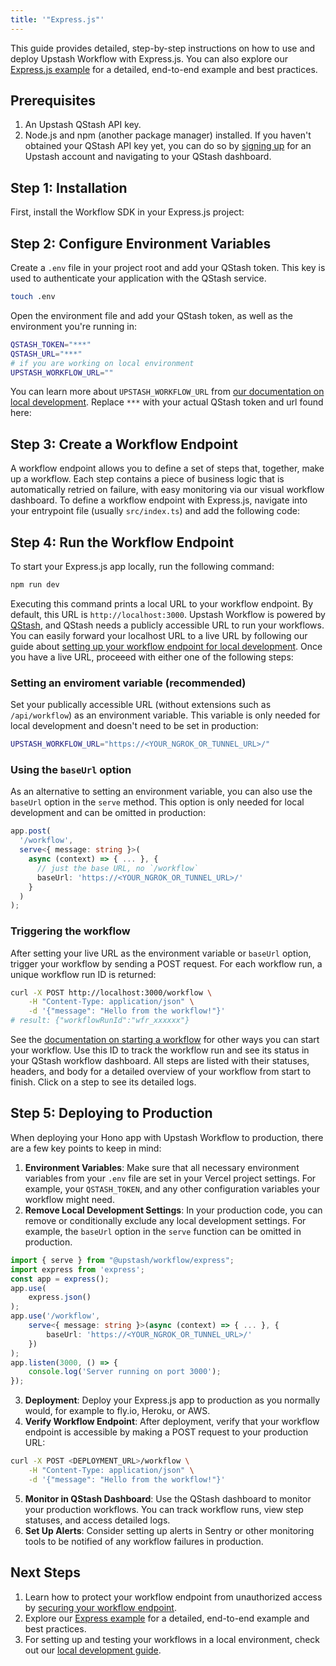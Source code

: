 ```yaml
---
title: '"Express.js"'
---
```

This guide provides detailed, step-by-step instructions on how to use and deploy
Upstash Workflow with Express.js. You can also explore our [Express.js example](https://github.com/upstash/workflow-js/tree/main/examples/express)
for a detailed, end-to-end example and best practices.
## Prerequisites
1. An Upstash QStash API key.
2. Node.js and npm (another package manager) installed.
If you haven't obtained your QStash API key yet, you can do so by [signing up](https://console.upstash.com/login) for an Upstash account and navigating to your QStash dashboard.
## Step 1: Installation
First, install the Workflow SDK in your Express.js project:
## Step 2: Configure Environment Variables
Create a `.env` file in your project root and add your QStash token. This key is used to authenticate your application with the QStash service.
```bash Terminal
touch .env
```
Open the environment file and add your QStash token, as well as the environment you're running in:
```bash .env
QSTASH_TOKEN="***"
QSTASH_URL="***"
# if you are working on local environment
UPSTASH_WORKFLOW_URL=""
```
You can learn more about `UPSTASH_WORKFLOW_URL` from [our documentation on local development](https://upstash.com/docs/workflow/howto/local-development).
Replace `***` with your actual QStash token and url found here:
## Step 3: Create a Workflow Endpoint
A workflow endpoint allows you to define a set of steps that, together, make up a workflow. Each step contains a piece of business logic that is automatically retried on failure, with easy monitoring via our visual workflow dashboard.
To define a workflow endpoint with Express.js, navigate into your entrypoint file (usually `src/index.ts`) and add the following code:
## Step 4: Run the Workflow Endpoint
To start your Express.js app locally, run the following command:
```bash Terminal
npm run dev
````
Executing this command prints a local URL to your workflow endpoint. By default, this URL is `http://localhost:3000`.
Upstash Workflow is powered by [QStash](/qstash/overall/getstarted), and QStash needs a publicly accessible URL to run your workflows. You can easily forward your localhost URL to a live URL by following our guide about [setting up your workflow endpoint for local development](/workflow/howto/local-development).
Once you have a live URL, proceeed with either one of the following steps:
### Setting an enviroment variable (recommended)
Set your publically accessible URL (without extensions such as `/api/workflow`) as an environment variable. This variable is only needed for local development and doesn't need to be set in production:
```bash .env
UPSTASH_WORKFLOW_URL="https://<YOUR_NGROK_OR_TUNNEL_URL>/"
```
### Using the `baseUrl` option
As an alternative to setting an environment variable, you can also use the `baseUrl` option in the `serve` method. This option is only needed for local development and can be omitted in production:
```typescript src/index.ts
app.post(
  '/workflow',
  serve<{ message: string }>(
    async (context) => { ... }, {
      // just the base URL, no `/workflow`
      baseUrl: 'https://<YOUR_NGROK_OR_TUNNEL_URL>/'
    }
  )
);
```
### Triggering the workflow
After setting your live URL as the environment variable or `baseUrl` option, trigger your workflow by sending a POST request. For each workflow run, a unique workflow run ID is returned:
```bash Terminal
curl -X POST http://localhost:3000/workflow \
    -H "Content-Type: application/json" \
    -d '{"message": "Hello from the workflow!"}'
# result: {"workflowRunId":"wfr_xxxxxx"}
```
See the [documentation on starting a workflow](/workflow/howto/start) for other ways you can start your workflow.
Use this ID to track the workflow run and see its status in your QStash workflow dashboard. All steps are listed with their statuses, headers, and body for a detailed overview of your workflow from start to finish. Click on a step to see its detailed logs.
## Step 5: Deploying to Production
When deploying your Hono app with Upstash Workflow to production, there are a few key points to keep in mind:
1. **Environment Variables**: Make sure that all necessary environment variables from your `.env` file are set in your Vercel project settings. For example, your `QSTASH_TOKEN`, and any other configuration variables your workflow might need.
2. **Remove Local Development Settings**: In your production code, you can remove or conditionally exclude any local development settings. For example, the `baseUrl` option in the `serve` function can be omitted in production.
```typescript src/index.ts
import { serve } from "@upstash/workflow/express";
import express from 'express';
const app = express();
app.use(
    express.json()
);
app.use('/workflow',
	serve<{ message: string }>(async (context) => { ... }, {
		baseUrl: 'https://<YOUR_NGROK_OR_TUNNEL_URL>/'
	})
);
app.listen(3000, () => {
    console.log('Server running on port 3000');
});
```
3. **Deployment**: Deploy your Express.js app to production as you normally would, for example to fly.io, Heroku, or AWS.
4. **Verify Workflow Endpoint**: After deployment, verify that your workflow endpoint is accessible by making a POST request to your production URL:
```bash Terminal
curl -X POST <DEPLOYMENT_URL>/workflow \
	-H "Content-Type: application/json" \
	-d '{"message": "Hello from the workflow!"}'
```
5. **Monitor in QStash Dashboard**: Use the QStash dashboard to monitor your production workflows. You can track workflow runs, view step statuses, and access detailed logs.
6. **Set Up Alerts**: Consider setting up alerts in Sentry or other monitoring tools to be notified of any workflow failures in production.
## Next Steps
1. Learn how to protect your workflow endpoint from unauthorized access by [securing your workflow endpoint](/workflow/howto/security).
2. Explore our [Express example](https://github.com/upstash/workflow-js/tree/main/examples/express) for a detailed, end-to-end example and best practices.
3. For setting up and testing your workflows in a local environment, check out our [local development guide](/workflow/howto/local-development).
